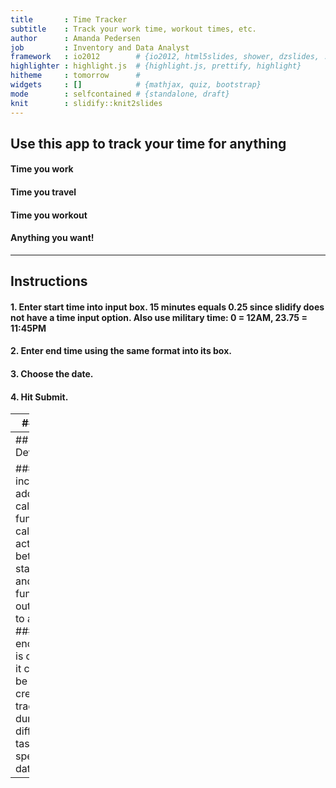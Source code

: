 ---
title       : Time Tracker
subtitle    : Track your work time, workout times, etc.
author      : Amanda Pedersen
job         : Inventory and Data Analyst
framework   : io2012        # {io2012, html5slides, shower, dzslides, ...}
highlighter : highlight.js  # {highlight.js, prettify, highlight}
hitheme     : tomorrow      # 
widgets     : []            # {mathjax, quiz, bootstrap}
mode        : selfcontained # {standalone, draft}
knit        : slidify::knit2slides
---

## Use this app to track your time for anything

#### Time you work
#### Time you travel
#### Time you workout
#### Anything you want!

---  

## Instructions

#### 1. Enter start time into input box. 15 minutes equals 0.25 since slidify does not have a time input option. Also use military time: 0 = 12AM, 23.75 = 11:45PM

#### 2. Enter end time using the same format into its box.

#### 3. Choose the date.

#### 4. Hit Submit.

---
## Output

#### The app will then output the inputted times and date from the user.
#### This allows you to take screen shots in order to save to a file.
#### More functionality can be added with more time and knowledge (see next slide).

---
## Future Development

#### Goals include adding a calculation function to calculate the actual time between start and end and adding a function to output data to a file.
#### Once enough data is compiled, it could also be used to create plots tracking duration of different tasks for a specified date range.
---
